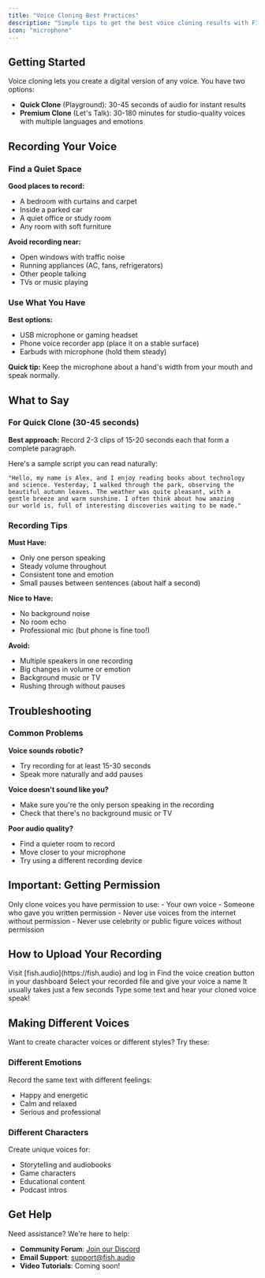 ```yaml
---
title: "Voice Cloning Best Practices"
description: "Simple tips to get the best voice cloning results with Fish Audio"
icon: "microphone"
---
```


## Getting Started

Voice cloning lets you create a digital version of any voice. You have two options:

- **Quick Clone** (Playground): 30-45 seconds of audio for instant results
- **Premium Clone** (Let's Talk): 30-180 minutes for studio-quality voices with multiple languages and emotions

## Recording Your Voice

### Find a Quiet Space

**Good places to record:**
- A bedroom with curtains and carpet
- Inside a parked car
- A quiet office or study room
- Any room with soft furniture

**Avoid recording near:**
- Open windows with traffic noise
- Running appliances (AC, fans, refrigerators)
- Other people talking
- TVs or music playing

### Use What You Have

**Best options:**
- USB microphone or gaming headset
- Phone voice recorder app (place it on a stable surface)
- Earbuds with microphone (hold them steady)

**Quick tip:** Keep the microphone about a hand's width from your mouth and speak normally.

## What to Say

### For Quick Clone (30-45 seconds)

**Best approach:** Record 2-3 clips of 15-20 seconds each that form a complete paragraph.

Here's a sample script you can read naturally:

```
"Hello, my name is Alex, and I enjoy reading books about technology 
and science. Yesterday, I walked through the park, observing the 
beautiful autumn leaves. The weather was quite pleasant, with a 
gentle breeze and warm sunshine. I often think about how amazing 
our world is, full of interesting discoveries waiting to be made."
```

### Recording Tips

**Must Have:**
- Only one person speaking
- Steady volume throughout
- Consistent tone and emotion
- Small pauses between sentences (about half a second)

**Nice to Have:**
- No background noise
- No room echo
- Professional mic (but phone is fine too!)

**Avoid:**
- Multiple speakers in one recording
- Big changes in volume or emotion
- Background music or TV
- Rushing through without pauses

## Troubleshooting

### Common Problems

**Voice sounds robotic?**
- Try recording for at least 15-30 seconds
- Speak more naturally and add pauses

**Voice doesn't sound like you?**
- Make sure you're the only person speaking in the recording
- Check that there's no background music or TV

**Poor audio quality?**
- Find a quieter room to record
- Move closer to your microphone
- Try using a different recording device

## Important: Getting Permission

<Warning>
Only clone voices you have permission to use:
- Your own voice
- Someone who gave you written permission
- Never use voices from the internet without permission
- Never use celebrity or public figure voices without permission
</Warning>

## How to Upload Your Recording

<Steps>
  <Step title="Go to Fish Audio">
    Visit [fish.audio](https://fish.audio) and log in
  </Step>
  <Step title="Click 'Create Voice'">
    Find the voice creation button in your dashboard
  </Step>
  <Step title="Upload Your Audio">
    Select your recorded file and give your voice a name
  </Step>
  <Step title="Wait for Processing">
    It usually takes just a few seconds
  </Step>
  <Step title="Try It Out">
    Type some text and hear your cloned voice speak!
  </Step>
</Steps>

## Making Different Voices

Want to create character voices or different styles? Try these:

### Different Emotions
Record the same text with different feelings:
- Happy and energetic
- Calm and relaxed
- Serious and professional

### Different Characters
Create unique voices for:
- Storytelling and audiobooks
- Game characters
- Educational content
- Podcast intros

## Get Help

Need assistance? We're here to help:

- **Community Forum**: [Join our Discord](https://discord.gg/fish-audio)
- **Email Support**: support@fish.audio
- **Video Tutorials**: Coming soon!